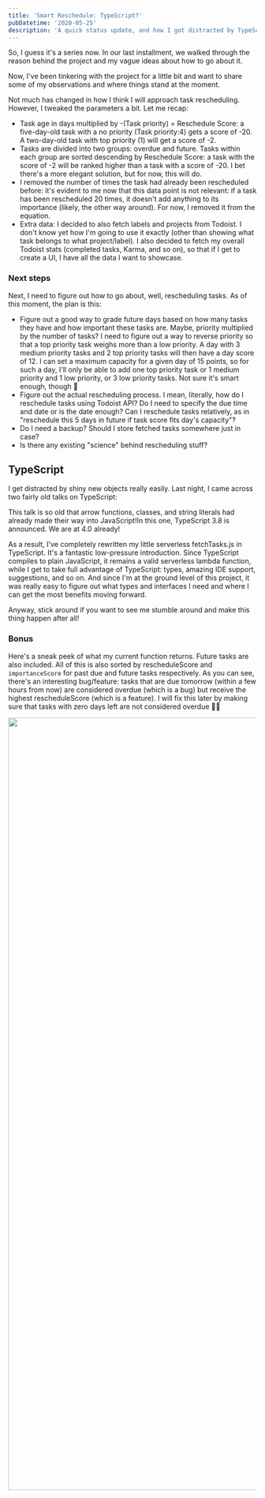 ```yaml
---
title: 'Smart Reschedule: TypeScript?'
pubDatetime: '2020-05-25'
description: 'A quick status update, and how I got distracted by TypeScript ♥️'
---
```


So, I guess it's a series now. In our last installment, we walked through the reason behind the project and my vague ideas about how to go about it.

​Now, I've been tinkering with the project for a little bit and want to share some of my observations and where things stand at the moment.

Not much has changed in how I think I will approach task rescheduling. However, I tweaked the parameters a bit. Let me recap:

- Task age in days multiplied by -(Task priority) = Reschedule Score: a five-day-old task with a no priority (Task priority:4) gets a score of -20. A two-day-old task with top priority (1) will get a score of -2.
- Tasks are divided into two groups: overdue and future. Tasks within each group are sorted descending by Reschedule Score: a task with the score of -2 will be ranked higher than a task with a score of -20. I bet there's a more elegant solution, but for now, this will do.
- I removed the number of times the task had already been rescheduled before: it's evident to me now that this data point is not relevant: if a task has been rescheduled 20 times, it doesn't add anything to its importance (likely, the other way around). For now, I removed it from the equation.
- Extra data: I decided to also fetch labels and projects from Todoist. I don't know yet how I'm going to use it exactly (other than showing what task belongs to what project/label). I also decided to fetch my overall Todoist stats (completed tasks, Karma, and so on), so that if I get to create a UI, I have all the data I want to showcase.

### Next steps

Next, I need to figure out how to go about, well, rescheduling tasks. As of this moment, the plan is this:

- Figure out a good way to grade future days based on how many tasks they have and how important these tasks are. Maybe, priority multiplied by the number of tasks? I need to figure out a way to reverse priority so that a top priority task weighs more than a low priority. A day with 3 medium priority tasks and 2 top priority tasks will then have a day score of 12. I can set a maximum capacity for a given day of 15 points, so for such a day, I'll only be able to add one top priority task or 1 medium priority and 1 low priority, or 3 low priority tasks. Not sure it's smart enough, though 🤔
- Figure out the actual rescheduling process. I mean, literally, how do I reschedule tasks using Todoist API? Do I need to specify the due time and date or is the date enough? Can I reschedule tasks relatively, as in "reschedule this 5 days in future if task score fits day's capacity"?
- Do I need a backup? Should I store fetched tasks somewhere just in case?
- Is there any existing "science" behind rescheduling stuff?

## TypeScript

I get distracted by shiny new objects really easily. Last night, I came across two fairly old talks on TypeScript:

<YouTube youTubeId="AQOEZVG2WY0" />

This talk is so old that arrow functions, classes, and string literals had already made their way into JavaScript!In this one, TypeScript 3.8 is announced. We are at 4.0 already!

<YouTube youTubeId="jmPZztKIFf4" />

As a result, I've completely rewritten my little serverless fetchTasks.js in TypeScript. It's a fantastic low-pressure introduction. Since TypeScript compiles to plain JavaScript, it remains a valid serverless lambda function, while I get to take full advantage of TypeScript: types, amazing IDE support, suggestions, and so on. And since I'm at the ground level of this project, it was really easy to figure out what types and interfaces I need and where I can get the most benefits moving forward.

Anyway, stick around if you want to see me stumble around and make this thing happen after all!

### Bonus

Here's a sneak peek of what my current function returns. Future tasks are also included. All of this is also sorted by rescheduleScore and `importanceScore` for past due and future tasks respectively. As you can see, there's an interesting bug/feature: tasks that are due tomorrow (within a few hours from now) are considered overdue (which is a bug) but receive the highest rescheduleScore (which is a feature). I will fix this later by making sure that tasks with zero days left are not considered overdue 🤷‍♂️

<img
  src="/blog/posts/todoist-smart-reschedule-typescript/793303ed8d5e0ba3f04b048ddcc3a8a2c9d9dda5-1290x1566.jpg"
  width="1290"
  height="1566"
/>
​
